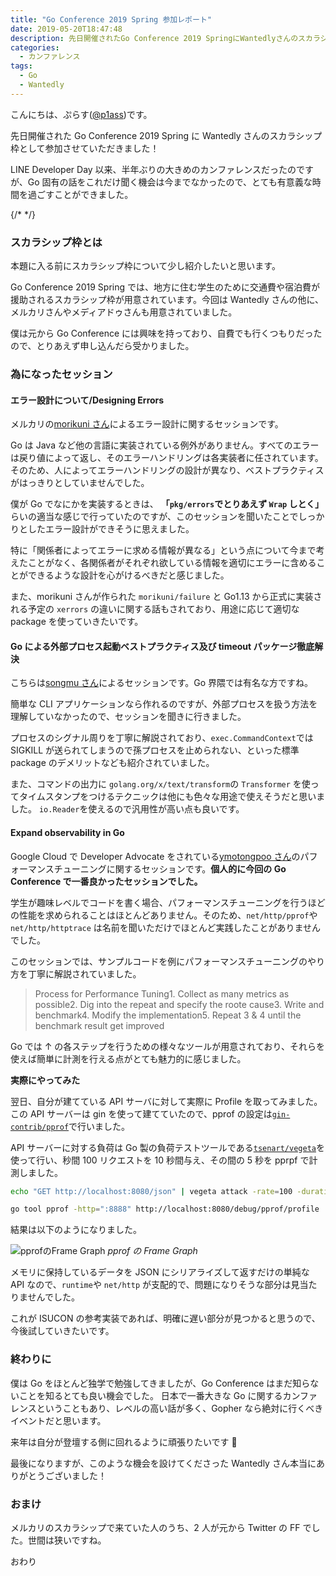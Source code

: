 ```yaml
---
title: "Go Conference 2019 Spring 参加レポート"
date: 2019-05-20T18:47:48
description: 先日開催されたGo Conference 2019 SpringにWantedlyさんのスカラシップ枠として参加し、Goに関する話をたくさん聞くことが出来ました。
categories:
  - カンファレンス
tags:
  - Go
  - Wantedly
---
```


こんにちは、ぷらす([@p1ass](https://twitter.com/p1ass))です。

先日開催された Go Conference 2019 Spring に Wantedly さんのスカラシップ枠として参加させていただきました！

LINE Developer Day 以来、半年ぶりの大きめのカンファレンスだったのですが、Go 固有の話をこれだけ聞く機会は今までなかったので、とても有意義な時間を過ごすことができました。

{/* <!--more--> */}

### スカラシップ枠とは

本題に入る前にスカラシップ枠について少し紹介したいと思います。

Go Conference 2019 Spring では、地方に住む学生のために交通費や宿泊費が援助されるスカラシップ枠が用意されています。今回は Wantedly さんの他に、メルカリさんやメディアドゥさんも用意されていました。

<ExLinkCard url="https://gocon.connpass.com/event/124530"/>

僕は元から Go Conference には興味を持っており、自費でも行くつもりだったので、とりあえず申し込んだら受かりました。

<ExLinkCard url="https://www.wantedly.com/projects/302608"/>

### 為になったセッション

#### エラー設計について/Designing Errors

メルカリの[morikuni さん](https://twitter.com/inukirom)によるエラー設計に関するセッションです。

<ExLinkCard
    url="https://docs.google.com/presentation/d/1JIdZ4IVW2D3kEFUtWSvHNes3r3ykojGuUAQAnhmEVs0/edit#slide=id.g4204ea1550_1_336"/>

Go は Java など他の言語に実装されている例外がありません。すべてのエラーは戻り値によって返し、そのエラーハンドリングは各実装者に任されています。そのため、人によってエラーハンドリングの設計が異なり、ベストプラクティスがはっきりとしていませんでした。

僕が Go でなにかを実装するときは、 **「`pkg/errors`でとりあえず `Wrap` しとく」** らいの適当な感じで行っていたのですが、このセッションを聞いたことでしっかりとしたエラー設計ができそうに思えました。

特に「関係者によってエラーに求める情報が異なる」という点について今まで考えたことがなく、各関係者がそれぞれ欲している情報を適切にエラーに含めることができるような設計を心がけるべきだと感じました。

また、morikuni さんが作られた `morikuni/failure` と Go1.13 から正式に実装される予定の `xerrors` の違いに関する話もされており、用途に応じて適切な package を使っていきたいです。

<ExLinkCard url="https://github.com/morikuni/failure"/>

#### Go による外部プロセス起動ベストプラクティス及び timeout パッケージ徹底解決

こちらは[songmu さん](https://twitter.com/songmu)によるセッションです。Go 界隈では有名な方ですね。

<ExLinkCard url="http://songmu.github.io/slides/gocon2019-spring"/>

簡単な CLI アプリケーションなら作れるのですが、外部プロセスを扱う方法を理解していなかったので、セッションを聞きに行きました。

プロセスのシグナル周りを丁寧に解説されており、`exec.CommandContext`では SIGKILL が送られてしまうので孫プロセスを止められない、といった標準 package のデメリットなども紹介されていました。

また、コマンドの出力に `golang.org/x/text/transform`の `Transformer` を使ってタイムスタンプをつけるテクニックは他にも色々な用途で使えそうだと思いました。
`io.Reader`を使えるので汎用性が高い点も良いです。

#### Expand observability in Go

Google Cloud で Developer Advocate をされている[ymotongpoo さん](https://twitter.com/ymotongpoo)のパフォーマンスチューニングに関するセッションです。**個人的に今回の Go Conference で一番良かったセッションでした。**

<ExLinkCard
    url="https://docs.google.com/presentation/d/e/2PACX-1vRiua4UZzSEGuS-IIHLjwEA9VpQda8eo_z59AYSd5z8oFm7t5cjM6Jrxh3XqMLjQ6dM13WBtUd7IEH7/pub?slide=id.g405a9dc47b_0_0"/>

学生が趣味レベルでコードを書く場合、パフォーマンスチューニングを行うほどの性能を求められることはほとんどありません。そのため、`net/http/pprof`や `net/http/httptrace` は名前を聞いただけでほとんど実践したことがありませんでした。

このセッションでは、サンプルコードを例にパフォーマンスチューニングのやり方を丁寧に解説されていました。

> Process for Performance Tuning1. Collect as many metrics as possible2. Dig into the repeat and specify the roote cause3. Write and benchmark4. Modify the implementation5. Repeat 3 & 4 until the benchmark result get improved

Go では ↑ の各ステップを行うための様々なツールが用意されており、それらを使えば簡単に計測を行える点がとても魅力的に感じました。

**実際にやってみた**

翌日、自分が建てている API サーバに対して実際に Profile を取ってみました。
この API サーバーは gin を使って建てていたので、pprof の設定は[`gin-contrib/pprof`](https://github.com/gin-contrib/pprof)で行いました。

API サーバーに対する負荷は Go 製の負荷テストツールである[`tsenart/vegeta`](https://github.com/tsenart/vegeta)を使って行い、秒間 100 リクエストを 10 秒間与え、その間の 5 秒を pprpf で計測しました。

```bash
echo "GET http://localhost:8080/json" | vegeta attack -rate=100 -duration=10s | tee result.bin
```

```bash
go tool pprof -http=":8888" http://localhost:8080/debug/pprof/profile
```

結果は以下のようになりました。

![pprofのFrame Graph](./pprof.png)
_pprof の Frame Graph_

メモリに保持しているデータを JSON にシリアライズして返すだけの単純な API なので、`runtime`や `net/http` が支配的で、問題になりそうな部分は見当たりませんでした。

これが ISUCON の参考実装であれば、明確に遅い部分が見つかると思うので、今後試していきたいです。

### 終わりに

僕は Go をほとんど独学で勉強してきましたが、Go Conference はまだ知らないことを知るとても良い機会でした。
日本で一番大きな Go に関するカンファレンスということもあり、レベルの高い話が多く、Gopher なら絶対に行くべきイベントだと思います。

来年は自分が登壇する側に回れるように頑張りたいです 💪

最後になりますが、このような機会を設けてくださった Wantedly さん本当にありがとうございました！

### おまけ

<Twitter url="https://twitter.com/p1ass/status/1129568723424096256"/>

<Twitter url="https://twitter.com/p1ass/status/1129581700835504128"/>

メルカリのスカラシップで来ていた人のうち、2 人が元から Twitter の FF でした。世間は狭いですね。

<Twitter url="https://twitter.com/p1ass/status/1129532777244741632"/>

おわり
